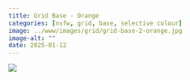 ```yaml
---
title: Grid Base - Orange
categories: [nsfw, grid, base, selective colour]
image: ../www/images/grid/grid-base-2-orange.jpg
image-alt: ""
date: 2025-01-12
---
```



![](../www/images/grid/grid-base-2-orange.jpg)

